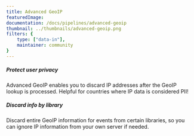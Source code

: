 ```yaml
---
title: Advanced GeoIP
featuredImage: 
documentation: /docs/pipelines/advanced-geoip
thumbnail: ../thumbnails/advanced-geoip.png
filters: {
    type: ["data-in"],
    maintainer: community
}
---
```


<Section
    divider={false}
    title="Extend the functionality of the default GeoIP app with advanced privacy and compliance options."
    size="full"
    cols={2}
>
    <div>
        <h5>Protect user privacy</h5>
        <p>Advanced GeoIP enables you to discard IP addresses after the GeoIP lookup is processed. Helpful for countries where IP data is considered PII!</p>
    </div>
    <div>
        <h5>Discard info by library</h5>
        <p>Discard entire GeoIP information for events from certain libraries, so you can ignore IP information from your own server if needed.</p>
    </div>
</Section>

<TutorialsSlider topic="advanced-geoip" />

<Documentation />

